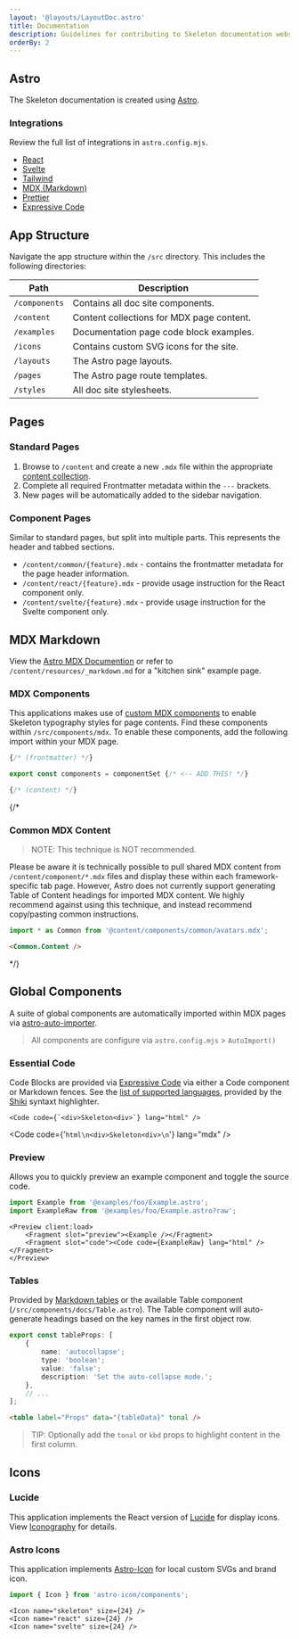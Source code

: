 ```yaml
---
layout: '@layouts/LayoutDoc.astro'
title: Documentation
description: Guidelines for contributing to Skeleton documentation website.
orderBy: 2
---
```



## Astro

The Skeleton documentation is created using [Astro](https://astro.build/).

### Integrations

Review the full list of integrations in `astro.config.mjs`.

- [React](https://docs.astro.build/en/guides/integrations-guide/react/)
- [Svelte](https://docs.astro.build/en/guides/integrations-guide/svelte/)
- [Tailwind](https://docs.astro.build/en/guides/integrations-guide/tailwind/)
- [MDX (Markdown)](https://docs.astro.build/en/guides/markdown-content/)
- [Prettier](https://docs.astro.build/en/editor-setup/#prettier)
- [Expressive Code](https://expressive-code.com/)

## App Structure

Navigate the app structure within the `/src` directory. This includes the following directories:

| Path          | Description                               |
| ------------- | ----------------------------------------- |
| `/components` | Contains all doc site components.         |
| `/content`    | Content collections for MDX page content. |
| `/examples`   | Documentation page code block examples.   |
| `/icons`      | Contains custom SVG icons for the site.   |
| `/layouts`    | The Astro page layouts.                   |
| `/pages`      | The Astro page route templates.           |
| `/styles`     | All doc site stylesheets.                 |

## Pages

### Standard Pages

1. Browse to `/content` and create a new `.mdx` file within the appropriate [content collection](https://docs.astro.build/en/guides/content-collections/).
2. Complete all required Frontmatter metadata within the `---` brackets.
3. New pages will be automatically added to the sidebar navigation.

### Component Pages

Similar to standard pages, but split into multiple parts. This represents the header and tabbed sections.

* `/content/common/{feature}.mdx` - contains the frontmatter metadata for the page header information.
* `/content/react/{feature}.mdx` - provide usage instruction for the React component only.
* `/content/svelte/{feature}.mdx` - provide usage instruction for the Svelte component only.

## MDX Markdown

View the [Astro MDX Documention](https://docs.astro.build/en/guides/markdown-content/) or refer to `/content/resources/_markdown.md` for a "kitchen sink" example page.

### MDX Components

This applications makes use of [custom MDX components](https://mdxjs.com/table-of-components/) to enable Skeleton typography styles for page contents. Find these components within `/src/components/mdx`. To enable these components, add the following import within your MDX page.

```ts
{/* (frontmatter) */}

export const components = componentSet {/* <-- ADD THIS! */}

{/* (content) */}
```

{/*
### Common MDX Content

> NOTE: This technique is NOT recommended.

Please be aware it is technically possible to pull shared MDX content from `/content/component/*.mdx` files and display these within each framework-specific tab page. However, Astro does not currently support generating Table of Content headings for imported MDX content. We highly recommend against using this technique, and instead recommend copy/pasting common instructions.

```ts
import * as Common from '@content/components/common/avatars.mdx';
```
```html
<Common.Content />
```
*/}

## Global Components

A suite of global components are automatically imported within MDX pages via [astro-auto-importer](https://github.com/delucis/astro-auto-import/tree/main/packages/astro-auto-import).

> All components are configure via `astro.config.mjs` > `AutoImport()`

### Essential Code

Code Blocks are provided via [Expressive Code](https://expressive-code.com/) via either a Code component or Markdown fences. See the [list of supported languages](https://github.com/shikijs/textmate-grammars-themes/blob/main/packages/tm-grammars/README.md), provided by the [Shiki](https://shiki.matsu.io/) syntaxt highlighter.

```tsx
<Code code={`<div>Skeleton<div>`} lang="html" />
```

<Code code={'```html\n<div>Skeleton<div>\n```'} lang="mdx" />

### Preview

Allows you to quickly preview an example component and toggle the source code.

```ts
import Example from '@examples/foo/Example.astro';
import ExampleRaw from '@examples/foo/Example.astro?raw';
```

```astro
<Preview client:load>
	<Fragment slot="preview"><Example /></Fragment>
	<Fragment slot="code"><Code code={ExampleRaw} lang="html" /></Fragment>
</Preview>
```

### Tables

Provided by [Markdown tables](https://www.tablesgenerator.com/markdown_tables) or the available Table component (`/src/components/docs/Table.astro`). The Table component will auto-generate headings based on the key names in the first object row.

```ts
export const tableProps: [
	{
		name: 'autocollapse';
		type: 'boolean';
		value: 'false';
		description: 'Set the auto-collapse mode.';
	},
	// ...
];
```

```html
<table label="Props" data="{tableData}" tonal />
```

> TIP: Optionally add the `tonal` or `kbd` props to highlight content in the first column.

## Icons

### Lucide

This application implements the React version of [Lucide](https://lucide.dev/) for display icons. View [Iconography](/design/iconography) for details.

### Astro Icons

This application implements [Astro-Icon](https://www.astroicon.dev/) for local custom SVGs and brand icon.

```ts
import { Icon } from 'astro-icon/components';
```
```tsx
<Icon name="skeleton" size={24} />
<Icon name="react" size={24} />
<Icon name="svelte" size={24} />
```
